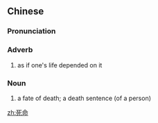==Chinese==
{{zh-forms}}

===Pronunciation===
{{zh-pron
|m=sǐmìng
|h=pfs=sí-miang
|md=sī-miâng
|mn=qz,xm,zz:sí-miā
|cat=adv,n
}}

===Adverb===
{{zh-adv}}

# {{lb|zh|literary}} as if one's life depended on it

===Noun===
{{zh-noun}}

# {{lb|zh|literary}} a fate of death; a death sentence (of a person)

[[zh:死命]]